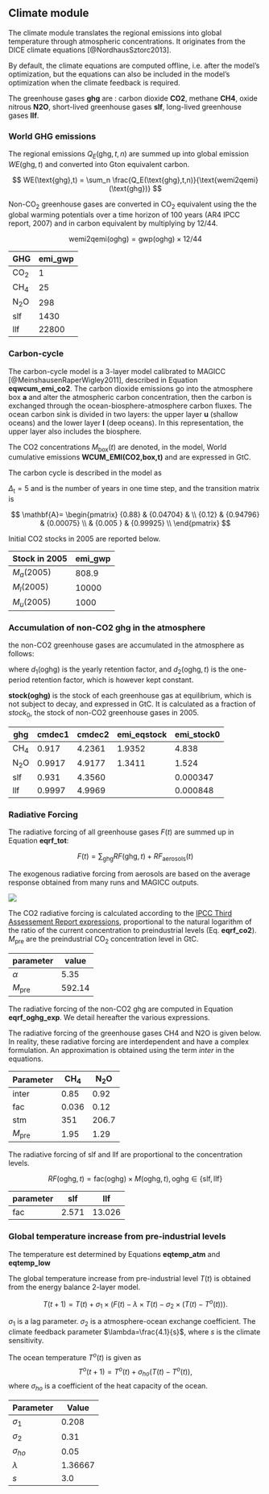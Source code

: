 ## Climate module

The climate module translates the regional emissions into global 
temperature through atmospheric concentrations.
It originates from the DICE climate equations [@NordhausSztorc2013].

By default, the climate equations are computed offline, i.e. after the model's optimization,
but the equations can also be included in the model's optimization
when the climate feedback is required.

The greenhouse gases **ghg** are : carbon dioxide **CO2**, methane **CH4**, 
oxide nitrous **N2O**, short-lived greenhouse gases **slf**, 
long-lived greenhouse gases **llf**.

### World GHG emissions

The regional emissions $Q_E(\text{ghg},t,n)$ are summed up into global emission $WE(\text{ghg},t)$ and converted into Gton equivalent carbon.

$$
	WE(\text{ghg},t) = \sum_n \frac{Q_E(\text{ghg},t,n)}{\text{wemi2qemi}(\text{ghg})}
$$

Non-CO~2~ greenhouse gases are converted in CO~2~ equivalent using the 
the global warming potentials over a time horizon of 100 years (AR4 IPCC report, 2007)
and in carbon equivalent by multiplying by 12/44.

$$
	\text{wemi2qemi}(\text{oghg}) = \text{gwp}(\text{oghg}) \times 12 / 44
$$

 | GHG   | emi_gwp | 
 | ---   | ------- | 
 | CO~2~ | 1       | 
 | CH~4~ | 25      | 
 | N~2~O | 298     | 
 | slf   | 1430    | 
 | llf   | 22800   | 

### Carbon-cycle

The carbon-cycle model is a 3-layer model calibrated to MAGICC [@MeinshausenRaperWigley2011], described in Equation **eqwcum_emi_co2**.
The carbon dioxide emissions go into the atmosphere box **a** and alter
the atmospheric carbon concentration, then the carbon is exchanged
through the ocean-biosphere-atmosphere carbon fluxes.
The ocean carbon sink is divided in
two layers: the upper layer **u** (shallow oceans)
and the lower layer **l** (deep oceans).
In this representation, the upper layer also includes the biosphere.

The CO2 concentrations $M_{\text{box}}(t)$ are denoted, in the model, World cumulative emissions **WCUM_EMI(CO2,box,t)** and are expressed in GtC.

The carbon cycle is described in the model as 

\begin{align*}
   M_a(t+1) & =  \mathbf{A}_{a,a} \times M_a(t) + \mathbf{A}_{u,a} \times M_u(t) + \Delta_{\text{t}} \times WE(\text{CO}_2,t)\\
   M_u(t+1) & =  \mathbf{A}_{a,u} \times M_a(t) + \mathbf{A}_{u,u} \times M_u(t) + \mathbf{A}_{l,u} \times M_l(t)\\
   M_l(t+1) & =  \mathbf{A}_{u,l} \times M_u(t) + \mathbf{A}_{u,l} \times M_l(t)\\
\end{align*}

$\Delta_{\text{t}}=5$ and is the number of years in one time step, and
the transition matrix is

$$
   \mathbf{A}=
   \begin{pmatrix}
   {0.88} & {0.04704} &            \\
   {0.12} & {0.94796} & {0.00075} \\
              & {0.005  } & {0.99925} \\
   \end{pmatrix}
$$

Initial CO2 stocks in 2005 are reported below.

 | Stock in 2005  | emi_gwp | 
 | ---            | ------- | 
 | $M_a(2005)$    | 808.9   | 
 | $M_l(2005)$    | 10000   | 
 | $M_u(2005)$    | 1000    | 


### Accumulation of non-CO2 ghg in the atmosphere


the non-CO2 greenhouse gases are accumulated in the atmosphere as follows:

\begin{align*}
   M(\text{oghg},\text{atm},t+1) =& d_1(\text{oghg})^{\Delta_t}\times M(\text{oghg},\text{atm},t) +\\
   &d_2(\text{oghg},t)\times \frac{1}{2}\left(E(\text{oghg},t)+E(\text{oghg},t+1)\right)+\\
   &(1-d_1(\text{oghg})^{\Delta_t})\times \overline{\text{stock}}(\text{oghg})
\end{align*}
where $d_1(\text{oghg})$ is the yearly retention factor, and $d_2(\text{oghg},t)$ is the one-period retention factor, which is however kept constant.

**stock(oghg)** is the stock of each greenhouse gas at equilibrium, which is not subject to decay, and expressed in GtC. It is calculated as a fraction of $stock_0$, the stock of non-CO2 greenhouse gases in 2005.

 | ghg    | cmdec1 | cmdec2 | emi_eqstock | emi_stock0 | 
 | ---    | ------ | ------ | ----------- | ---------- | 
 | CH$_4$ | 0.917  | 4.2361 | 1.9352      | 4.838      | 
 | N$_2$O | 0.9917 | 4.9177 | 1.3411      | 1.524      | 
 | slf    | 0.931  | 4.3560 |             | 0.000347   | 
 | llf    | 0.9997 | 4.9969 |             | 0.000848   | 

### Radiative Forcing

The radiative forcing of all greenhouse gases $F(t)$ are summed up in Equation **eqrf_tot**:

$$
   F(t) = \sum_{\text{ghg}} RF(\text{ghg},t) + RF_{\text{aerosols}}(t)
$$

The exogenous radiative forcing from aerosols are based on the average response obtained from many runs and MAGICC outputs.

![](images/rf_aerosols.jpg)

The CO2 radiative forcing is calculated according to the  [IPCC Third Assessement Report expressions](http://www.ipcc.ch/ipccreports/tar/wg1/222.htm##635),
proportional to the natural logarithm of the ratio of the current concentration
to preindustrial levels (Eq. **eqrf_co2**). $M_{\text{pre}}$ are the preindustrial CO$_2$ concentration level in GtC.

\begin{align*}
   RF(\text{CO}_2,t) = \alpha \times \left(\ln(M(\text{CO}_2,\text{atm},t))-\ln(M_{\text{pre}})\right)
\end{align*}

 | parameter        | value  | 
 | ---------        | -----  | 
 | $\alpha$         | 5.35   | 
 | $M_{\text{pre}}$ | 592.14 | 

The radiative forcing of the non-CO2 ghg are computed in Equation **eqrf_oghg_exp**. We detail hereafter the various expressions.

The radiative forcing of the greenhouse gases CH4 and N2O is given below.
In reality, these radiative forcing are interdependent and have a complex
formulation. An approximation is obtained using the term *inter* in the equations.

\begin{align*}
   RF(\text{oghg},t) =& \text{inter} \times \text{fac} \times 
   \left(
   \sqrt{\text{stm}\times M(\text{oghg},t)} - 
   \sqrt{\text{stm}\times M_{\text{pre}}(\text{oghg})}
   \right),\\
   &\text{oghg}\in \{\text{CH}_4,\text{N}_2\text{O}\}
\end{align*}


 | Parameter        | CH$_4$ | N$_2$O | 
 | ---------        | ------ | ------ | 
 | inter            | 0.85   | 0.92   | 
 | fac              | 0.036  | 0.12   | 
 | stm              | 351    | 206.7  | 
 | $M_{\text{pre}}$ | 1.95   | 1.29   | 

The radiative forcing of slf and llf are proportional to the concentration levels. 

$$
   RF(\text{oghg},t) = \text{fac}(\text{oghg}) \times M(\text{oghg},t), \text{oghg}\in \{\text{slf},\text{llf}\}
$$

 | parameter | slf   | llf    | 
 | --------- | ---   | ---    | 
 | fac       | 2.571 | 13.026 | 


### Global temperature increase from pre-industrial levels

The temperature est determined by Equations **eqtemp_atm** and **eqtemp_low**

The global temperature increase from pre-industrial level $T(t)$
is obtained from the energy balance 2-layer model.

$$
   T(t+1)= T(t) +
   \sigma_1 \times \left(F(t) -
   \lambda \times T(t)-
   \sigma_2 \times \left(T(t)-T^{o}(t)\right)\right).
$$

$\sigma_1$ is a lag parameter. 
$\sigma_2$ is a atmosphere-ocean exchange coefficient.
The climate feedback parameter $\lambda=\frac{4.1}{s}$,
where $s$ is the climate sensitivity.

The ocean temperature $T^{o}(t)$ is given as
$$
   T^{o}(t+1) = T^{o}(t) + \sigma_{ho} \left(T(t) - T^{o}(t)\right),
$$
where $\sigma_{ho}$ is a coefficient of the heat capacity of the ocean. 

 | Parameter     | Value   | 
 | ---------     | -----   | 
 | $\sigma_1$    | 0.208   | 
 | $\sigma_2$    | 0.31    | 
 | $\sigma_{ho}$ | 0.05    | 
 | $\lambda$     | 1.36667 | 
 | $s$           | 3.0     | 


